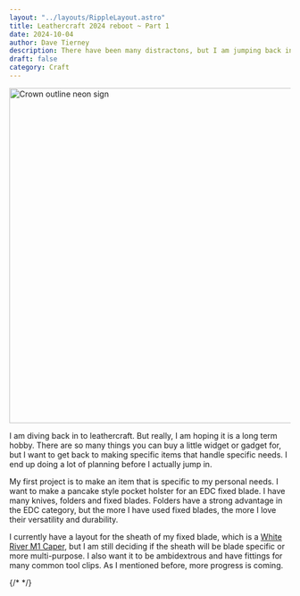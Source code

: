 ```yaml
---
layout: "../layouts/RippleLayout.astro"
title: Leathercraft 2024 reboot ~ Part 1
date: 2024-10-04
author: Dave Tierney
description: There have been many distractons, but I am jumping back into leathercraft.
draft: false
category: Craft
---
```



<Image src={crown} alt="Crown outline neon sign" height="600" width="1200" />

I am diving back in to leathercraft. But really, I am hoping it is a long term hobby. There are so many things you can buy a little widget or gadget for, but I want to get back to making specific items that handle specific needs. I end up doing a lot of planning before I actually jump in.

My first project is to make an item that is specific to my personal needs. I want to make a pancake style pocket holster for an EDC fixed blade. I have many knives, folders and fixed blades. Folders have a strong advantage in the EDC category, but the more I have used fixed blades, the more I love their versatility and durability.

I currently have a layout for the sheath of my fixed blade, which is a <a href="https://whiteriverknives.com/custom-m1-caper-black-canvas-micarta/" target="_blank" rel="noopener" className="whitespace-nowrap underline decoration-neon transition hover:text-neon">White River M1 Caper</a>, but I am still deciding if the sheath will be blade specific or more multi-purpose. I also want it to be ambidextrous and have fittings for many common tool clips. As I mentioned before, more progress is coming.

{/* <a href="" target="_blank" rel="noopener" className="whitespace-nowrap underline decoration-neon transition hover:text-neon"></a> */}
